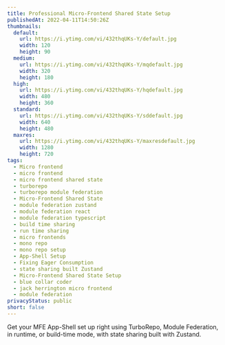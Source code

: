 ```yaml
---
title: Professional Micro-Frontend Shared State Setup
publishedAt: 2022-04-11T14:50:26Z
thumbnails:
  default:
    url: https://i.ytimg.com/vi/432thqUKs-Y/default.jpg
    width: 120
    height: 90
  medium:
    url: https://i.ytimg.com/vi/432thqUKs-Y/mqdefault.jpg
    width: 320
    height: 180
  high:
    url: https://i.ytimg.com/vi/432thqUKs-Y/hqdefault.jpg
    width: 480
    height: 360
  standard:
    url: https://i.ytimg.com/vi/432thqUKs-Y/sddefault.jpg
    width: 640
    height: 480
  maxres:
    url: https://i.ytimg.com/vi/432thqUKs-Y/maxresdefault.jpg
    width: 1280
    height: 720
tags:
  - Micro frontend
  - micro frontend
  - micro frontend shared state
  - turborepo
  - turborepo module federation
  - Micro-Frontend Shared State
  - module federation zustand
  - module federation react
  - module federation typescript
  - build time sharing
  - run time sharing
  - micro frontends
  - mono repo
  - mono repo setup
  - App-Shell Setup
  - Fixing Eager Consumption
  - state sharing built Zustand
  - Micro-Frontend Shared State Setup
  - blue collar coder
  - jack herrington micro frontend
  - module federation
privacyStatus: public
short: false
---
```


Get your MFE App-Shell set up right using TurboRepo, Module Federation, in runtime, or build-time mode, with state sharing built with Zustand.
